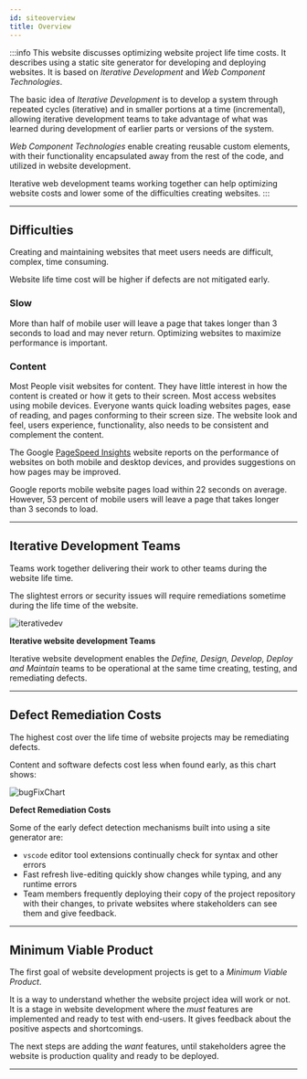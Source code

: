 ```yaml
---
id: siteoverview
title: Overview
---
```


:::info
This website discusses optimizing website project life time costs. It describes using a static site generator for developing and deploying websites. It is based on *Iterative Development* and *Web Component Technologies*.

The basic idea of *Iterative Development* is to develop a system through repeated cycles (iterative) and in smaller portions at a time (incremental), allowing iterative development teams to take advantage of what was learned during development of earlier parts or versions of the system. 

*Web Component Technologies* enable creating reusable custom elements, with their functionality encapsulated away from the rest of the code, and utilized in website development.

Iterative web development teams working together can help optimizing website costs and lower some of the difficulties creating websites.
:::

---

## Difficulties

Creating and maintaining websites that meet users needs are difficult, complex, time consuming.

Website life time cost will be higher if defects are not mitigated early.

### Slow

More than half of mobile user will leave a page that takes longer than 3 seconds to load and may never return. Optimizing websites to maximize performance is important.

### Content

Most People visit websites for content. They have little interest in how the content is created or how it gets to their screen. Most access websites using mobile devices. Everyone wants quick loading websites pages, ease of reading, and pages conforming to their screen size. The website look and feel, users experience, functionality, also needs to be consistent and complement the content.

The Google [PageSpeed Insights](https://pagespeed.web.dev/) website reports on the performance of websites on both mobile and desktop devices, and provides suggestions on how pages may be improved.

Google reports mobile website pages load within 22 seconds on average. However, 53 percent of mobile users will leave a page that takes longer than 3 seconds to load.

---

## Iterative Development Teams


Teams work together delivering their work to other teams during the website life time.

The slightest errors or security issues will require remediations sometime during the life time of the website.

<!--
<img src="iterativedev.png" height=400 width=400 />
-->

![iterativedev](/img/iterativedev.png)

**Iterative website development Teams**

Iterative website development enables the _Define, Design, Develop, Deploy and Maintain_ teams to be operational at the same time creating, testing, and remediating defects.

---

## Defect Remediation Costs

The highest cost over the life time of website projects may be remediating defects.

Content and software defects cost less when found early, as this chart shows:

<!--
<img src="bugFixChart.jpg" height= 400 width=400 />
-->

![bugFixChart](/img/bugFixChart.jpg)

**Defect Remediation Costs**

Some of the early defect detection mechanisms built into  using a site generator are:

- `vscode` editor tool extensions continually check for syntax and other errors
- Fast refresh live-editing quickly show changes while typing, and any runtime errors
- Team members frequently deploying their copy of the project repository with their changes, to private websites where stakeholders can see them and give feedback.

---

## Minimum Viable Product

The first goal of website development projects is get to a _Minimum Viable Product_. 

It is a way to understand whether the website project idea will work or not. It is a stage in website development where the _must_ features are implemented and ready to test with end-users. It gives feedback about the positive aspects and shortcomings.

The next steps are adding the _want_ features, until stakeholders agree the website is production quality and ready to be deployed.

---

